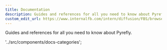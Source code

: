 ```yaml
---
title: Documentation
description: Guides and references for all you need to know about Pyrefly
custom_edit_url: https://www.internalfb.com/intern/diffusion/FBS/browsefile/master/fbcode/tools/pyre/pyre2/website/docs/fb/index.md
---
```


Guides and references for all you need to know about Pyrefly.

'../src/components/docs-categories';

<DocCardList items={docsCategories} />

